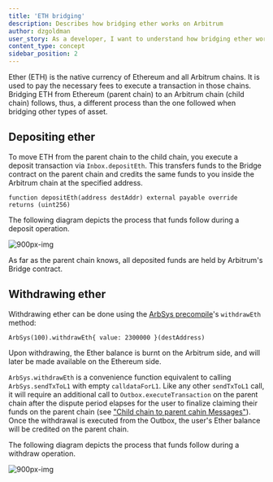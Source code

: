 ```yaml
---
title: 'ETH bridging'
description: Describes how bridging ether works on Arbitrum
author: dzgoldman
user_story: As a developer, I want to understand how bridging ether works on Arbitrum
content_type: concept
sidebar_position: 2
---
```


Ether (ETH) is the native currency of Ethereum and all Arbitrum chains. It is used to pay the necessary fees to execute a transaction in those chains. Bridging ETH from Ethereum (parent chain) to an Arbitrum chain (child chain) follows, thus, a different process than the one followed when bridging other types of asset.

## Depositing ether

To move ETH from the parent chain to the child chain, you execute a deposit transaction via `Inbox.depositEth`. This transfers funds to the Bridge contract on the parent chain and credits the same funds to you inside the Arbitrum chain at the specified address.

```sol
function depositEth(address destAddr) external payable override returns (uint256)
```

The following diagram depicts the process that funds follow during a deposit operation.

![900px-img](../images/depositing-ether.svg)

As far as the parent chain knows, all deposited funds are held by Arbitrum's Bridge contract.

## Withdrawing ether

Withdrawing ether can be done using the [ArbSys precompile](/build-decentralized-apps/precompiles/02-reference.mdx#arbsys)'s `withdrawEth` method:

```sol
ArbSys(100).withdrawEth{ value: 2300000 }(destAddress)
```

Upon withdrawing, the Ether balance is burnt on the Arbitrum side, and will later be made available on the Ethereum side.

`ArbSys.withdrawEth` is a convenience function equivalent to calling `ArbSys.sendTxToL1` with empty `calldataForL1`. Like any other `sendTxToL1` call, it will require an additional call to `Outbox.executeTransaction` on the parent chain after the dispute period elapses for the user to finalize claiming their funds on the parent chain (see ["Child chain to parent cahin Messages"](/how-arbitrum-works/11-l2-to-l1-messaging.mdx)). Once the withdrawal is executed from the Outbox, the user's Ether balance will be credited on the parent chain.

The following diagram depicts the process that funds follow during a withdraw operation.

![900px-img](../images/withdrawing-ether.svg)
